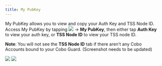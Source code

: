 ```yaml
---
title: My PubKey
---
```


My PubKey allows you to view and copy your Auth Key and TSS Node ID.
Access My PubKey by tapping <img src="/images/cobo-guard/common/menu-icon.png" />
 -> **My PubKey**, then either tap **Auth Key** to view your auth key, or **TSS Node ID** to view your TSS node ID.

**Note**: You will not see the **TSS Node ID** tab if there aren’t any Cobo Accounts bound to your Cobo Guard. (Screenshot needs to be updated)

<img src="/images/cobo-guard/navigate-the-cobo-guard-app/my-pubkey/my-pubkey-auth-key.png" />
<img src="/images/cobo-guard/navigate-the-cobo-guard-app/my-pubkey/my-pubkey-tss-node-id.png" />
